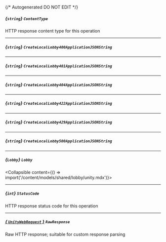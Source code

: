 {/* Autogenerated DO NOT EDIT  */}

##### *{`string`}* `ContentType`
HTTP response content type for this operation

---
##### *{`string`}* `CreateLocalLobby400ApplicationJSONString`

---
##### *{`string`}* `CreateLocalLobby401ApplicationJSONString`

---
##### *{`string`}* `CreateLocalLobby404ApplicationJSONString`

---
##### *{`string`}* `CreateLocalLobby422ApplicationJSONString`

---
##### *{`string`}* `CreateLocalLobby429ApplicationJSONString`

---
##### *{`string`}* `CreateLocalLobby500ApplicationJSONString`

---
##### *{`Lobby`}* `Lobby`
<Collapsible content={() => import('/content/models/shared/lobby/unity.mdx')}>
</Collapsible>

---
##### *{`int`}* `StatusCode`
HTTP response status code for this operation

---
##### [*{ `UnityWebRequest` }*](https://docs.unity3d.com/2021.3/Documentation/ScriptReference/Networking.UnityWebRequest.html) `RawResponse`
Raw HTTP response; suitable for custom response parsing


